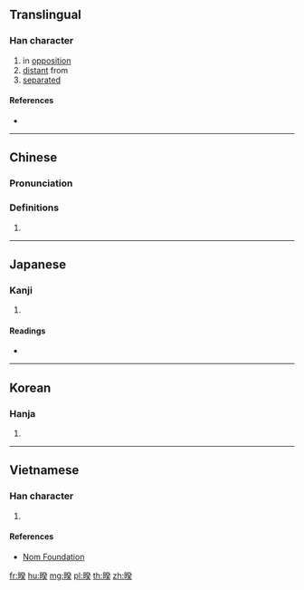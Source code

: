 ==Translingual==

===Han character===
{{Han char|rn=72|rad=日|as=09|sn=13|four=62034|canj=ANOK|ids=⿰日癸}}

# in [[opposition]]
# [[distant]] from
# [[separated]]

====References====
* {{Han ref|kx=0498.070|dkj=14045|dj=0866.050|hdz=21527.080|uh=668C|ud=26252|bh=DDC0|bd=56768}}

----

==Chinese==
{{zh-forms}}

===Pronunciation===
{{zh-pron
|m=kuí
|c=kwai4
|mc=
|oc=
|ma=
|cat=prep,a,v
}}

===Definitions===
# {{rfdef|lang=zh}}

----

==Japanese==

===Kanji===
{{ja-kanji|grade=|rs=日09}}

# {{defn|lang=ja|sort=日09}}

====Readings====
* {{ja-readings|on=[[けい]] (kei), [[け]] (ke)|kun=[[くれる]] (kureru)}}

----

==Korean==

===Hanja===
{{ko-hanja|hangeul=규|eumhun=|rv=gyu|mr=kyu|y=kyu}}

# {{defn|lang=ko|sort=日09}}

----

==Vietnamese==

===Han character===
{{vi-readings|rs=日09|hanviet=khuê}}

# {{defn|lang=vi|sort=日09}}

====References====
* [http://nomfoundation.org/common/nom_details.php?codepoint=668c Nom Foundation]

[[fr:暌]]
[[hu:暌]]
[[mg:暌]]
[[pl:暌]]
[[th:暌]]
[[zh:暌]]